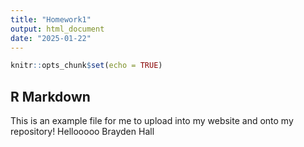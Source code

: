 ```yaml
---
title: "Homework1"
output: html_document
date: "2025-01-22"
---
```


```r
knitr::opts_chunk$set(echo = TRUE)
```

## R Markdown

This is an example file for me to upload into my website and onto my repository! Hellooooo Brayden Hall
